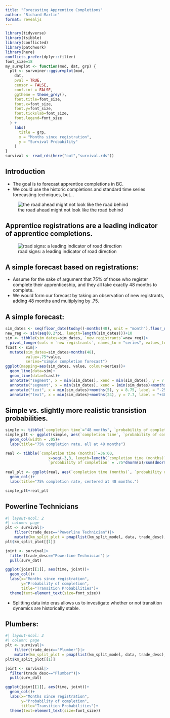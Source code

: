 ```yaml
---
title: "Forecasting Apprentice Completions"
author: "Richard Martin"
format: revealjs
---
```


```r
library(tidyverse)
library(tsibble)
library(conflicted)
library(patchwork)
library(here)
conflicts_prefer(dplyr::filter)
font_size=18
my_survplot <- function(mod, dat, grp) {
  plt <- survminer::ggsurvplot(mod,
    dat,
    pval = TRUE,
    censor = FALSE,
    conf.int = FALSE,
    ggtheme = theme_grey(),
    font.title=font_size,
    font.x=font_size,
    font.y=font_size,
    font.tickslab=font_size,
    font.legend=font_size
  ) +
    labs(
      title = grp,
      x = "Months since registration",
      y = "Survival Probability"
    )
}
survival <- read_rds(here("out","survival.rds"))
```

## Introduction

-   The goal is to forecast apprentice completions in BC.
-   We could use the historic completions and standard time series forecasting techniques, but...

![the road ahead might not look like the road behind](rear-view-mirror.jpg)

## Apprentice registrations are a leading indicator of apprentice completions.

![road signs: a leading indicator of road direction](signs.png)

## A simple forecast based on registrations:

-   Assume for the sake of argument that 75% of those who register complete their apprenticeship, and they all take exactly 48 months to complete.
-   We would form our forecast by taking an observation of new registrants, adding 48 months and multiplying by .75.

## A simple forecast:

```r
sim_dates <- seq(floor_date(today()-months(48), unit = "month"),floor_date(today(), unit = "month"), by="month")
new_reg <- sin(seq(0,2*pi, length=length(sim_dates)))+10
sim <- tibble(sim_dates=sim_dates, `new registrants`=new_reg)|>
  pivot_longer(cols = `new registrants`, names_to = "series", values_to = "value")
fcast <- sim|>
  mutate(sim_dates=sim_dates+months(48),
         value=.75*value,
         series="simple completion forecast")
ggplot(mapping=aes(sim_dates, value, colour=series))+
  geom_line(data=sim)+
  geom_line(data=fcast)+ 
  annotate("segment", x = min(sim_dates), xend = min(sim_dates), y = 7.5, yend = 10, lty=2)+
  annotate("segment", x = min(sim_dates), xend = (min(sim_dates)+months(48)), y = 7.5, yend = 7.5, lty=2)+
  annotate("text", x = min(sim_dates)+months(5), y = 8.75, label = "-25%")+
  annotate("text", x = min(sim_dates)+months(24), y = 7.7, label = "+48 months")
```

## Simple vs. slightly more realistic transistion probabilities.

```r
simple <- tibble(`completion time`="48 months", `probability of completion`=.75)
simple_plt <- ggplot(simple, aes(`completion time`, `probability of completion`))+
  geom_col(width = .05)+
  labs(title="75% completion rate, all at 48 months")

real <- tibble(`completion time (months)`=36:60,
                   x=seq(-3,3, length=length(`completion time (months)`)),
                   `probability of completion` = .75*dnorm(x)/sum(dnorm(x)))
                   
real_plt <- ggplot(real, aes(`completion time (months)`, `probability of completion`))+
  geom_col()+
  labs(title="75% completion rate, centered at 48 months.")

simple_plt+real_plt
```

## Powerline Technicians

```r
#| layout-ncol: 2
#| column: page
plt <- survival|>
    filter(trade_desc=="Powerline Technician")|>
    mutate(km_split_plot = pmap(list(km_split_model, data, trade_desc), my_survplot))
plt$km_split_plot[[1]]

joint <- survival|>
  filter(trade_desc=="Powerline Technician")|>
  pull(surv_dat)

ggplot(joint[[1]], aes(time, joint))+
  geom_col()+
  labs(x="Months since registration",
       y="Probability of completion",
       title="Transition Probabilities")+
  theme(text=element_text(size=font_size))

```

-   Splitting data into eras allows us to investigate whether or not transition dynamics are historically stable.

## Plumbers:

```r
#| layout-ncol: 2
#| column: page
plt <- survival|>
    filter(trade_desc=="Plumber")|>
    mutate(km_split_plot = pmap(list(km_split_model, data, trade_desc), my_survplot))
plt$km_split_plot[[1]]

joint <- survival|>
  filter(trade_desc=="Plumber")|>
  pull(surv_dat)

ggplot(joint[[1]], aes(time, joint))+
  geom_col()+
  labs(x="Months since registration",
       y="Probability of completion",
       title="Transition Probabilities")+
  theme(text=element_text(size=font_size))

```

